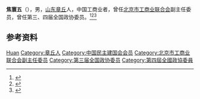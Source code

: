 '''焦寰五'''（{{bd|1910年||1968年|}}），男，[[山东|山东]][[章丘|章丘]]人，中国工商业者，曾任[[北京市工商业联合会|北京市工商业联合会]]副主任委员，曾任第三、四届全国政协委员。<ref>{{Cite book|title=历届全国政协委员人名辞典|author=|publisher=中国国际广播出版社|year=1996|isbn=9787507813746|location=北京|pages=286}}</ref><ref>{{Cite book|title=中华人民共和国职官志|author=何虎生, 李耀东, 向常福主编|publisher=中国社会出版社|year=2003|isbn=9787800883934|location=北京|pages=}}</ref><ref>{{Cite web|title=货真价实瑞蚨祥 至诚至上焦寰五|url=http://www.cndca.org.cn/mjzy/rwfc/hyfc/1436083/index.html|accessdate=2020-10-18|work=民建中央|archive-date=2020-10-19|archive-url=https://web.archive.org/web/20201019151515/http://www.cndca.org.cn/mjzy/rwfc/hyfc/1436083/index.html|dead-url=no}}</ref>

== 参考资料 ==
{{reflist}}

{{中国人物小作品}}

{{Authority control}}
{{DEFAULTSORT:Jiao焦}}
[[Category:焦姓|Huan]]
[[Category:章丘人|Category:章丘人]]
[[Category:中国民主建国会会员|Category:中国民主建国会会员]]
[[Category:北京市工商业联合会副主任委员|Category:北京市工商业联合会副主任委员]]
[[Category:第三届全国政协委员|Category:第三届全国政协委员]]
[[Category:第四屆全國政協委員|Category:第四屆全國政協委員]]